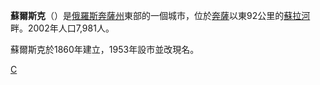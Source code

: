 {{coord|53|05|N|45|42|E|display=title}}
'''蘇爾斯克'''（{{lang-ru|Сурск}}）是[[俄羅斯|俄羅斯]][[奔薩州|奔薩州]]東部的一個城市，位於[[奔薩|奔薩]]以東92公里的[[蘇拉河|蘇拉河]]畔。2002年人口7,981人。

蘇爾斯克於1860年建立，1953年設市並改現名。

{{奔薩州城市}}

[[Category:奔薩州城市|С]]